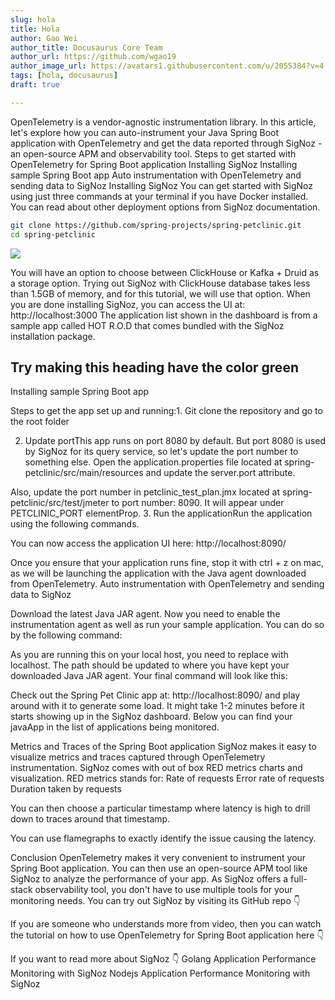 ```yaml
---
slug: hola
title: Hola
author: Gao Wei
author_title: Docusaurus Core Team
author_url: https://github.com/wgao19
author_image_url: https://avatars1.githubusercontent.com/u/2055384?v=4
tags: [hola, docusaurus]
draft: true

---
```

OpenTelemetry is a vendor-agnostic instrumentation library. In this article, let's explore how you can auto-instrument your Java Spring Boot application with OpenTelemetry and get the data reported through SigNoz - an open-source APM and observability tool.
Steps to get started with OpenTelemetry for Spring Boot application
Installing SigNoz
Installing sample Spring Boot app
Auto instrumentation with OpenTelemetry and sending data to SigNoz
Installing SigNoz
You can get started with SigNoz using just three commands at your terminal if you have Docker installed. You can read about other deployment options from SigNoz documentation.

```bash
git clone https://github.com/spring-projects/spring-petclinic.git
cd spring-petclinic
```

![](https://signoz.io/img/blog/size/w1000/2021/08/signoz_dashboard_hc.png)

You will have an option to choose between ClickHouse or Kafka + Druid as a storage option. Trying out SigNoz with ClickHouse database takes less than 1.5GB of memory, and for this tutorial, we will use that option.
When you are done installing SigNoz, you can access the UI at: http://localhost:3000
The application list shown in the dashboard is from a sample app called HOT R.O.D that comes bundled with the SigNoz installation package.

<div style={{ padding: '10px 30px', backgroundColor: 'tomato' }}>
  <h2>Try making this heading have the color green</h2>
</div>

Installing sample Spring Boot app

Steps to get the app set up and running:1. Git clone the repository and go to the root folder

2. Update portThis app runs on port 8080 by default. But port 8080 is used by SigNoz for its query service, so let's update the port number to something else.
Open the application.properties file located at spring-petclinic/src/main/resources and update the server.port attribute.

Also, update the port number in petclinic_test_plan.jmx located at spring-petclinic/src/test/jmeter to port number: 8090. It will appear under PETCLINIC_PORT elementProp.
3. Run the applicationRun the application using the following commands.

You can now access the application UI here: http://localhost:8090/ 

Once you ensure that your application runs fine, stop it with ctrl + z on mac, as we will be launching the application with the Java agent downloaded from OpenTelemetry.
Auto instrumentation with OpenTelemetry and sending data to SigNoz

Download the latest Java JAR agent.
Now you need to enable the instrumentation agent as well as run your sample application. You can do so by the following command:

As you are running this on your local host, you need to replace with localhost. The path should be updated to where you have kept your downloaded Java JAR agent. Your final command will look like this:

Check out the Spring Pet Clinic app at: http://localhost:8090/ and play around with it to generate some load. It might take 1-2 minutes before it starts showing up in the SigNoz dashboard.
Below you can find your javaApp in the list of applications being monitored.

Metrics and Traces of the Spring Boot application
SigNoz makes it easy to visualize metrics and traces captured through OpenTelemetry instrumentation.
SigNoz comes with out of box RED metrics charts and visualization. RED metrics stands for:
Rate of requests
Error rate of requests
Duration taken by requests 

You can then choose a particular timestamp where latency is high to drill down to traces around that timestamp.

You can use flamegraphs to exactly identify the issue causing the latency.

Conclusion
OpenTelemetry makes it very convenient to instrument your Spring Boot application. You can then use an open-source APM tool like SigNoz to analyze the performance of your app. As SigNoz offers a full-stack observability tool, you don't have to use multiple tools for your monitoring needs.
You can try out SigNoz by visiting its GitHub repo 👇

If you are someone who understands more from video, then you can watch the tutorial on how to use OpenTelemetry for Spring Boot application here 👇

If you want to read more about SigNoz 👇
Golang Application Performance Monitoring with SigNoz
Nodejs Application Performance Monitoring with SigNoz

